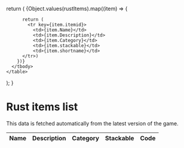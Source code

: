 
  return (
    <table>
      <thead>
        <tr>
          <th>Name</th>
          <th>Description</th>
          <th>Category</th>
          <th>Stackable</th>
          <th>Code</th>
        </tr>
      </thead>
      <tbody>
        {Object.values(rustItems).map((item) => {

          return (
            <tr key={item.itemid}>
              <td>{item.Name}</td>
              <td>{item.Description}</td>
              <td>{item.Category}</td>
              <td>{item.stackable}</td>
              <td>{item.shortname}</td>
          </tr>)
        })}
      </tbody>
    </table>

);
}

# Rust items list

This data is fetched automatically from the latest version of the game.

<RustItems />
